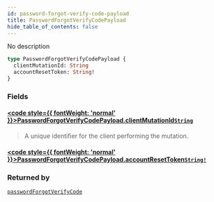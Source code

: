 ```yaml
---
id: password-forgot-verify-code-payload
title: PasswordForgotVerifyCodePayload
hide_table_of_contents: false
---
```








No description

```graphql
type PasswordForgotVerifyCodePayload {
  clientMutationId: String
  accountResetToken: String!
}
```


### Fields

#### [<code style={{ fontWeight: 'normal' }}>PasswordForgotVerifyCodePayload.<b>clientMutationId</b></code>](#)<Bullet />[`String`](/gql-api/scalars/string) <Badge class="secondary" text="scalar"/>
> A unique identifier for the client performing the mutation.
> 

#### [<code style={{ fontWeight: 'normal' }}>PasswordForgotVerifyCodePayload.<b>accountResetToken</b></code>](#)<Bullet />[`String!`](/gql-api/scalars/string) <Badge class="secondary" text="non-null"/> <Badge class="secondary" text="scalar"/>
> 
> 



### Returned by

[`passwordForgotVerifyCode`](/gql-api/mutations/password-forgot-verify-code)  <Badge class="secondary" text="mutation"/>



